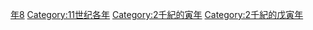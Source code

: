 {{Catnav|頁面分類|历史|歷史時代|年|11世纪各年}}
{{Commons category|1098}}

[[Category:1090年代|年8]]
[[Category:11世纪各年|Category:11世纪各年]]
[[Category:2千紀的寅年|Category:2千紀的寅年]]
[[Category:2千紀的戊寅年|Category:2千紀的戊寅年]]